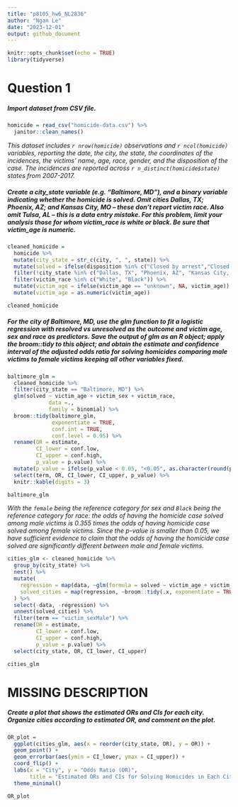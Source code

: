 ```yaml
---
title: "p8105_hw6_NL2836"
author: "Ngan Le"
date: "2023-12-01"
output: github_document
---
```


```r
knitr::opts_chunk$set(echo = TRUE)
library(tidyverse)
```

# Question 1

##### Import dataset from CSV file. 

```r
homicide = read_csv("homicide-data.csv") %>% 
  janitor::clean_names()
```

_This dataset includes `r nrow(homicide)` observations and `r ncol(homicide)` variables, reporting the date, the city, the state, the coordinates of the incidences, the victims' name, age, race, gender, and the disposition of the case. The incidences are reported across `r n_distinct(homicide$state)` states from 2007-2017._

##### Create a city_state variable (e.g. “Baltimore, MD”), and a binary variable indicating whether the homicide is solved. Omit cities Dallas, TX; Phoenix, AZ; and Kansas City, MO – these don’t report victim race. Also omit Tulsa, AL – this is a data entry mistake. For this problem, limit your analysis those for whom victim_race is white or black. Be sure that victim_age is numeric.

```r
cleaned_homicide =
  homicide %>%
  mutate(city_state = str_c(city, ", ", state)) %>% 
  mutate(solved = ifelse(disposition %in% c("Closed by arrest","Closed without arrest"), 1, 0)) %>%
  filter(!city_state %in% c("Dallas, TX", "Phoenix, AZ", "Kansas City, MO", "Tulsa, AL")) %>%
  filter(victim_race %in% c("White", "Black")) %>%
  mutate(victim_age = ifelse(victim_age == "unknown", NA, victim_age)) %>%
  mutate(victim_age = as.numeric(victim_age))

cleaned_homicide
```

##### For the city of Baltimore, MD, use the glm function to fit a logistic regression with resolved vs unresolved as the outcome and victim age, sex and race as predictors. Save the output of glm as an R object; apply the broom::tidy to this object; and obtain the estimate and confidence interval of the adjusted odds ratio for solving homicides comparing male victims to female victims keeping all other variables fixed.


```r
baltimore_glm =
  cleaned_homicide %>%
  filter(city_state == "Baltimore, MD") %>%
  glm(solved ~ victim_age + victim_sex + victim_race, 
             data =., 
             family = binomial) %>% 
  broom::tidy(baltimore_glm, 
              exponentiate = TRUE, 
              conf.int = TRUE, 
              conf.level = 0.95) %>% 
  rename(OR = estimate, 
         CI_lower = conf.low, 
         CI_upper = conf.high,
         p_value = p.value) %>%
  mutate(p_value = ifelse(p_value < 0.05, "<0.05", as.character(round(p_value, 3)))) %>%
  select(term, OR, CI_lower, CI_upper, p_value) %>% 
  knitr::kable(digits = 3)

baltimore_glm
```

_With the `female` being the reference category for sex and `Black` being the reference category for race: the odds of having the homicide case solved among male victims is 0.355 times the odds of having homicide case solved among female victims. Since the p-value is smaller than 0.05, we have sufficient evidence to claim that the odds of having the homicide case solved are significantly different between male and female victims._

```r
cities_glm <- cleaned_homicide %>% 
  group_by(city_state) %>%
  nest() %>%
  mutate(
    regression = map(data, ~glm(formula = solved ~ victim_age + victim_sex + victim_race, data = ., family = binomial())),
    solved_cities = map(regression, ~broom::tidy(.x, exponentiate = TRUE, conf.int = TRUE, conf.level = 0.95))
  ) %>% 
  select(-data, -regression) %>% 
  unnest(solved_cities) %>% 
  filter(term == "victim_sexMale") %>% 
  rename(OR = estimate, 
         CI_lower = conf.low, 
         CI_upper = conf.high,
         p_value = p.value) %>% 
  select(city_state, OR, CI_lower, CI_upper) 

cities_glm
```
# MISSING DESCRIPTION

##### Create a plot that shows the estimated ORs and CIs for each city. Organize cities according to estimated OR, and comment on the plot.


```r
OR_plot = 
  ggplot(cities_glm, aes(x = reorder(city_state, OR), y = OR)) +
  geom_point() +
  geom_errorbar(aes(ymin = CI_lower, ymax = CI_upper)) +
  coord_flip() +
  labs(x = "City", y = "Odds Ratio (OR)", 
       title = "Estimated ORs and CIs for Solving Homicides in Each City") +
  theme_minimal()

OR_plot
```



